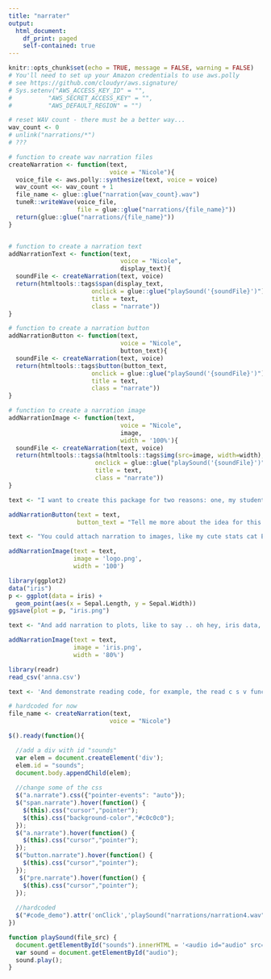 ---
title: "narrater"
output: 
  html_document:
    df_print: paged
    self-contained: true
---

```{r setup, include=FALSE}
knitr::opts_chunk$set(echo = TRUE, message = FALSE, warning = FALSE)
# You'll need to set up your Amazon credentials to use aws.polly
# see https://github.com/cloudyr/aws.signature/
# Sys.setenv("AWS_ACCESS_KEY_ID" = "",
#          "AWS_SECRET_ACCESS_KEY" = "",
#          "AWS_DEFAULT_REGION" = "")

# reset WAV count - there must be a better way...
wav_count <- 0
# unlink("narrations/*") 
# ???
```

```{r my_functions, echo=FALSE}
# function to create wav narration files
createNarration <- function(text, 
                            voice = "Nicole"){
  voice_file <- aws.polly::synthesize(text, voice = voice)
  wav_count <<- wav_count + 1
  file_name <- glue::glue("narration{wav_count}.wav")
  tuneR::writeWave(voice_file,
                   file = glue::glue("narrations/{file_name}"))
  return(glue::glue("narrations/{file_name}"))
}


# function to create a narration text
addNarrationText <- function(text, 
                               voice = "Nicole", 
                               display_text){
  soundFile <- createNarration(text, voice)
  return(htmltools::tags$span(display_text, 
                       onclick = glue::glue("playSound('{soundFile}')"),
                       title = text,
                       class = "narrate"))
}

# function to create a narration button
addNarrationButton <- function(text, 
                               voice = "Nicole", 
                               button_text){
  soundFile <- createNarration(text, voice)
  return(htmltools::tags$button(button_text, 
                       onclick = glue::glue("playSound('{soundFile}')"),
                       title = text,
                       class = "narrate"))
}

# function to create a narration image
addNarrationImage <- function(text, 
                               voice = "Nicole", 
                               image, 
                               width = '100%'){
  soundFile <- createNarration(text, voice)
  return(htmltools::tags$a(htmltools::tags$img(src=image, width=width), 
                        onclick = glue::glue("playSound('{soundFile}')"),
                        title = text, 
                        class = "narrate"))
}
```

```{r button_demo, echo=FALSE}
text <- "I want to create this package for two reasons: one, my students get stressed out when they see lots of text on a page, including code, so I want a way to reduce the amount of text used but still be able to communicate or describe ideas. And two, I want to be able to model reading the code for students even if I am not able to do this in person beside them at their computer! Try clicking on some of the things below"

addNarrationButton(text = text, 
                   button_text = "Tell me more about the idea for this package!")
```


```{r image_demo, echo=FALSE}
text <- "You could attach narration to images, like my cute stats cat Elliot."

addNarrationImage(text = text,
                  image = 'logo.png', 
                  width = '100')
```

```{r plot_demo, echo=FALSE}
library(ggplot2)
data("iris")
p <- ggplot(data = iris) +
  geom_point(aes(x = Sepal.Length, y = Sepal.Width))
ggsave(plot = p, "iris.png")

text <- "And add narration to plots, like to say .. oh hey, iris data, aren't you suu-per interesting?"

addNarrationImage(text = text,
                  image = 'iris.png',
                  width = '80%')
```

::: {#code_demo}
```{r code_demo, class.source='narrate'}
library(readr)
read_csv('anna.csv')
```
:::

```{r echo = FALSE}
text <- 'And demonstrate reading code, for example, the read c s v function from the package read arrr will read the contents of the anna dot c s v file into a dataframe'

# hardcoded for now
file_name <- createNarration(text, 
                            voice = "Nicole")
```

```{js echo = FALSE}
$().ready(function(){

  //add a div with id "sounds"
  var elem = document.createElement('div');
  elem.id = "sounds";
  document.body.appendChild(elem);
  
  //change some of the css
  $("a.narrate").css({"pointer-events": "auto"});
  $("span.narrate").hover(function() {
    $(this).css("cursor","pointer");
    $(this).css("background-color","#c0c0c0");
  });
  $("a.narrate").hover(function() {
    $(this).css("cursor","pointer");
  });
  $("button.narrate").hover(function() {
    $(this).css("cursor","pointer");
  });
   $("pre.narrate").hover(function() {
    $(this).css("cursor","pointer");
  });
  
  //hardcoded
  $("#code_demo").attr('onClick','playSound("narrations/narration4.wav")');
})

function playSound(file_src) {
  document.getElementById("sounds").innerHTML = '<audio id="audio" src=' + file_src + ' autoplay="false" ></audio>';
  var sound = document.getElementById("audio");
  sound.play();
}
```
	